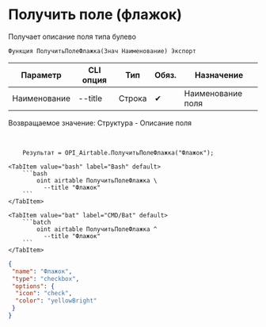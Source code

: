 ﻿---
sidebar_position: 6
description: Получить поле (флажок) и другие функции для работы с Airtable в Открытом пакете интеграций - бесплатной open-source библиотеке интеграций для 1С:Предприятие 8, OneScript и CLI
keywords: [1C, 1С, 1С:Предприятие, 1С:Предприятие 8.3, API, Интеграция, Сервисы, Обмен, OneScript, CLI, Airtable]
---


# Получить поле (флажок)
 Получает описание поля типа булево



`Функция ПолучитьПолеФлажка(Знач Наименование) Экспорт`

  | Параметр | CLI опция | Тип | Обяз. | Назначение |
  |-|-|-|-|-|
  | Наименование | --title | Строка | &#x2714; | Наименование поля |

  
  Возвращаемое значение:   Структура -  Описание поля

<br/>




```bsl title="Пример использования для 1С:Предприятие/OneScript"
    Результат = OPI_Airtable.ПолучитьПолеФлажка("Флажок");
```
    

 <Tabs>
  
    <TabItem value="bash" label="Bash" default>
        ```bash
            oint airtable ПолучитьПолеФлажка \
              --title "Флажок"
        ```
    </TabItem>
  
    <TabItem value="bat" label="CMD/Bat" default>
        ```batch
            oint airtable ПолучитьПолеФлажка ^
              --title "Флажок"
        ```
    </TabItem>
</Tabs>


```json title="Результат"
{
 "name": "Флажок",
 "type": "checkbox",
 "options": {
  "icon": "check",
  "color": "yellowBright"
 }
}
```
